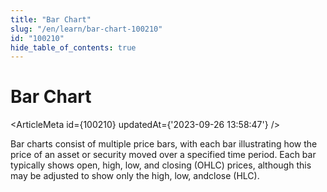 ```yaml
---
title: "Bar Chart"
slug: "/en/learn/bar-chart-100210"
id: "100210"
hide_table_of_contents: true
---
```



# Bar Chart

<ArticleMeta id={100210} updatedAt={'2023-09-26 13:58:47'} />
<div className='border-solid border-b border-t-0 my-4 border-[var(--ifm-color-gray-300)]' />

Bar charts consist of multiple price bars, with each bar illustrating how the price of an asset or security moved over a specified time period. Each bar typically shows open, high, low, and closing (OHLC) prices, although this may be adjusted to show only the high, low, andclose (HLC).
